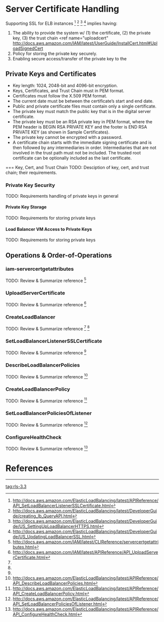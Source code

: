 = Server Certificate Handling =
Supporting SSL for ELB instances <ref name="elbsetcert">http://docs.aws.amazon.com/ElasticLoadBalancing/latest/APIReference/API_SetLoadBalancerListenerSSLCertificate.html</ref> 
<ref name="elbcreating">http://docs.aws.amazon.com/ElasticLoadBalancing/latest/DeveloperGuide/creating_lb_QueryAPI.html</ref> 
<ref name="elbcreatelbcert">http://docs.aws.amazon.com/ElasticLoadBalancing/latest/DeveloperGuide/US_SettingUpLoadBalancerHTTPS.html</ref> 
<ref name="elbupdatecert">http://docs.aws.amazon.com/ElasticLoadBalancing/latest/DeveloperGuide/US_UpdatingLoadBalancerSSL.html</ref> implies having:

# The ability to provide the system w/ (1) the certificate, (2) the private key, (3) the trust chain <ref name="uploadcert" http://docs.aws.amazon.com/IAM/latest/UserGuide/InstallCert.html#UploadSignedCert</ref>
# Policy for storing the private key securely.
# Enabling secure access/transfer of the private key to the 

== Private Keys and Certificates ==
* Key length: 1024, 2048-bit and 4096-bit encryption.
* Keys, Certificates, and Trust Chain must in PEM format.
* Certificates must follow the X.509 PEM format.
* The current date must be between the certificate’s start and end date.
* Public and private certificate files must contain only a single certificate.
* The private key must match the public key that is in the digital server certificate.
* The private key must be an RSA private key in PEM format, where the PEM header is BEGIN RSA PRIVATE KEY and the footer is END RSA PRIVATE KEY (as shown in Sample Certificates).
* The private key cannot be encrypted with a password.
* A certificate chain starts with the immediate signing certificate and is then followed by any intermediaries in order. Intermediaries that are not involved in the trust path must not be included. The trusted root certificate can be optionally included as the last certificate.

=== Key, Cert, and Trust Chain 
TODO:  Desciption of key, cert, and trust chain; their requirements.

=== Private Key Security ===
TODO:  Requirements handling of private keys in general

==== Private Key Storage ====
TODO:  Requirements for storing private keys

==== Load Balancer VM Access to Private Keys ====
TODO:  Requirements for storing private keys


== Operations & Order-of-Operations ==

=== iam-servercertgetattributes ===
TODO:  Review & Summarize reference <ref name="iamcertattr">http://docs.aws.amazon.com/IAM/latest/CLIReference/servercertgetattributes.html</ref>

=== UploadServerCertificate ===
TODO:  Review & Summarize reference <ref name="iamcertupload">http://docs.aws.amazon.com/IAM/latest/APIReference/API_UploadServerCertificate.html</ref>

=== CreateLoadBalancer ===
TODO:  Review & Summarize reference <ref name="elbcreatecert"/> <ref name="elbcreating"/>

=== SetLoadBalancerListenerSSLCertificate ===
TODO:  Review & Summarize reference <ref name="elbupdatecert"/>

=== DescribeLoadBalancerPolicies ===
TODO:  Review & Summarize reference <ref name="elbdescribepolicies">http://docs.aws.amazon.com/ElasticLoadBalancing/latest/APIReference/API_DescribeLoadBalancerPolicies.html</ref>

=== CreateLoadBalancerPolicy ===
TODO:  Review & Summarize reference <ref name="elbdescribepolicies">http://docs.aws.amazon.com/ElasticLoadBalancing/latest/APIReference/API_CreateLoadBalancerPolicy.html</ref>

=== SetLoadBalancerPoliciesOfListener ===
TODO:  Review & Summarize reference <ref name="elbdescribepolicies">http://docs.aws.amazon.com/ElasticLoadBalancing/latest/APIReference/API_SetLoadBalancerPoliciesOfListener.html</ref>

=== ConfigureHealthCheck ===
TODO:  Review & Summarize reference <ref name="elbdescribepolicies">http://docs.aws.amazon.com/ElasticLoadBalancing/latest/APIReference/API_ConfigureHealthCheck.html</ref>


= References =
<references />

----
[[tag:rls-3.3]]
